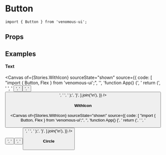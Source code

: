 
<Meta of={Stories} />

# Button

```tsx
import { Button } from 'venomous-ui';
```

## Props

<Controls />
<Canvas of={Stories.Default} />

## Examples

#### Text

<Canvas
  of={Stories.WithIcon}
  sourceState="shown"
  source={{
    code: [
      "import { Button, Flex } from 'venomous-ui';",
      '',
      'function App() {',
      '  return (',
      '    <Flex row gap={2}>',
      '      <Button text="Abc" />',
      '      <Button text="Abc" isGhost />',
      '      <Button text="Abc" isOutlined />',
      '    </Flex>',
      '  );',
      '}',
    ].join('\n'),
  }}
/>

#### WithIcon

<Canvas
  of={Stories.WithIcon}
  sourceState="shown"
  source={{
    code: [
      "import { Button, Flex } from 'venomous-ui';",
      '',
      'function App() {',
      '  return (',
      '    <Flex row gap={2}>',
      '      <Button text="Abc" icon="mdi:home" iconWidth={20} iconPosition="start" />',
      '      <Button icon="mdi:home" iconWidth={20} />',
      '      <Button text="Abc" icon="mdi:home" iconWidth={20} iconPosition="end" />',
      '    </Flex>',
      '  );',
      '}',
    ].join('\n'),
  }}
/>

#### Circle

<Canvas of={Stories.Circle} sourceState="shown" />
